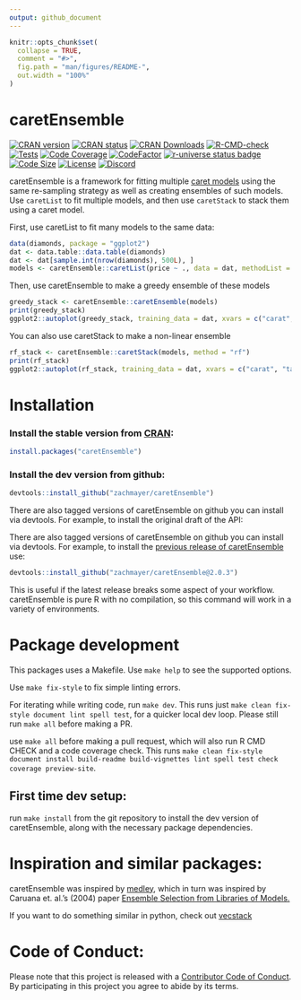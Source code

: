 ```yaml
---
output: github_document
---
```


<!-- README.md is generated from README.Rmd. Please edit that file -->

```r
knitr::opts_chunk$set(
  collapse = TRUE,
  comment = "#>",
  fig.path = "man/figures/README-",
  out.width = "100%"
)
```

# caretEnsemble

<!-- badges: start -->
[![CRAN version](https://www.r-pkg.org/badges/version/caretEnsemble)](https://cran.r-project.org/package=caretEnsemble)
[![CRAN status](https://badges.cranchecks.info/worst/caretEnsemble.svg)](https://cran.r-project.org/web/checks/check_results_caretEnsemble.html)
[![CRAN Downloads](https://cranlogs.r-pkg.org/badges/last-month/caretEnsemble)](https://www.rdocumentation.org/packages/caretEnsemble)
[![R-CMD-check](https://github.com/zachmayer/caretEnsemble/actions/workflows/R-CMD-check.yaml/badge.svg?branch=main)](https://github.com/zachmayer/caretEnsemble/actions/workflows/R-CMD-check.yaml)
[![Tests](https://github.com/zachmayer/caretEnsemble/actions/workflows/tests.yaml/badge.svg?branch=main)](https://github.com/zachmayer/caretEnsemble/actions/workflows/tests.yaml)
[![Code Coverage](https://codecov.io/gh/zachmayer/caretEnsemble/graph/badge.svg?token=IEtOlZDYMs)](https://codecov.io/gh/zachmayer/caretEnsemble)
[![CodeFactor](https://www.codefactor.io/repository/github/zachmayer/caretEnsemble/badge)](https://www.codefactor.io/repository/github/zachmayer/caretEnsemble)
[![r-universe status badge](https://zachmayer.r-universe.dev/badges/caretEnsemble)](https://zachmayer.r-universe.dev/caretEnsemble)
[![Code Size](https://img.shields.io/github/languages/code-size/zachmayer/caretEnsemble.svg)](https://github.com/zachmayer/caretEnsemble)
[![License](http://img.shields.io/:license-mit-blue.svg?style=flat)](https://badges.mit-license.org)
[![Discord](https://img.shields.io/discord/1255535052578619524)](https://discord.gg/zgPeSm8a3u)
<!-- badges: end -->

caretEnsemble is a framework for fitting multiple [caret models](https://github.com/topepo/caret) using the same re-sampling strategy as well as creating ensembles of such models. Use `caretList` to fit multiple models, and then use `caretStack` to stack them using a caret model.


First, use caretList to fit many models to the same data:
```r
data(diamonds, package = "ggplot2")
dat <- data.table::data.table(diamonds)
dat <- dat[sample.int(nrow(diamonds), 500L), ]
models <- caretEnsemble::caretList(price ~ ., data = dat, methodList = c("rf", "glmnet"))
```

Then, use caretEnsemble to make a greedy ensemble of these models
```r
greedy_stack <- caretEnsemble::caretEnsemble(models)
print(greedy_stack)
ggplot2::autoplot(greedy_stack, training_data = dat, xvars = c("carat", "table"))
```

You can also use caretStack to make a non-linear ensemble
```r
rf_stack <- caretEnsemble::caretStack(models, method = "rf")
print(rf_stack)
ggplot2::autoplot(rf_stack, training_data = dat, xvars = c("carat", "table"))
```

# Installation
### Install the stable version from [CRAN](https://CRAN.R-project.org/package=caretEnsemble/):
```r
install.packages("caretEnsemble")
```

### Install the dev version from github:
```r
devtools::install_github("zachmayer/caretEnsemble")
```

There are also tagged versions of caretEnsemble on github you can install via devtools. For example, to install the original draft of the API:

There are also tagged versions of caretEnsemble on github you can install via devtools. For example, to install the [previous release of caretEnsemble](https://github.com/zachmayer/caretEnsemble/releases/tag/) use:
```r
devtools::install_github("zachmayer/caretEnsemble@2.0.3")
```
This is useful if the latest release breaks some aspect of your workflow. caretEnsemble is pure R with no compilation, so this command will work in a variety of environments.

# Package development
This packages uses a Makefile. Use `make help` to see the supported options.

Use `make fix-style` to fix simple linting errors. 

For iterating while writing code, run `make dev`. This runs just `make clean fix-style document lint spell test`, for a quicker local dev loop. Please still run `make all` before making a PR.

use `make all` before making a pull request, which will also run R CMD CHECK and a code coverage check. This runs `make clean fix-style document install build-readme build-vignettes lint spell test check coverage preview-site`.

## First time dev setup:
run `make install` from the git repository to install the dev version of caretEnsemble, along with the necessary package dependencies.

# Inspiration and similar packages:
caretEnsemble was inspired by [medley](https://github.com/mewo2/medley), which in turn was inspired by Caruana et. al.'s (2004) paper [Ensemble Selection from Libraries of Models.](http://www.cs.cornell.edu/~caruana/ctp/ct.papers/caruana.icml04.icdm06long.pdf)

If you want to do something similar in python, check out [vecstack](https://github.com/vecxoz/vecstack)

# Code of Conduct:
Please note that this project is released with a [Contributor Code of Conduct](https://github.com/zachmayer/caretEnsemble/blob/master/.github/CONTRIBUTING.md). By participating in this project you agree to abide by its terms.
